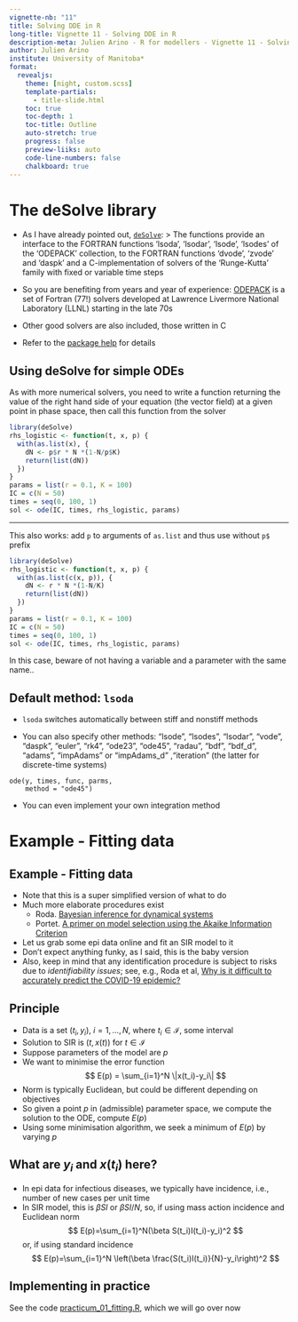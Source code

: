 ---
vignette-nb: "11"
title: Solving DDE in R
long-title: Vignette 11 - Solving DDE in R
description-meta: Julien Arino - R for modellers - Vignette 11 - Solving delay differential equations (DDE) in R
author: Julien Arino
institute: University of Manitoba*
format: 
  revealjs:
    theme: [night, custom.scss]    
    template-partials:
      - title-slide.html
    toc: true
    toc-depth: 1
    toc-title: Outline
    auto-stretch: true
    progress: false
    preview-liiks: auto
    code-line-numbers: false
    chalkboard: true
---

# The deSolve library

- As I have already pointed out, [`deSolve`](https://cran.r-project.org/web/packages/deSolve/index.html):
> The functions provide an interface to the FORTRAN functions 'lsoda', 'lsodar', 'lsode', 'lsodes' of the 'ODEPACK' collection, to the FORTRAN functions 'dvode', 'zvode' and 'daspk' and a C-implementation of solvers of the 'Runge-Kutta' family with fixed or variable time steps

- So you are benefiting from years and year of experience: [ODEPACK](https://computing.llnl.gov/projects/odepack) is a set of Fortran (77!) solvers developed at Lawrence Livermore National Laboratory (LLNL) starting in the late 70s

- Other good solvers are also included, those written in C

- Refer to the [package help](https://cran.r-project.org/web/packages/deSolve/deSolve.pdf) for details

## Using deSolve for simple ODEs

As with more numerical solvers, you need to write a function returning the value of the right hand side of your equation (the vector field) at a given point in phase space, then call this function from the solver

```R
library(deSolve)
rhs_logistic <- function(t, x, p) {
  with(as.list(x), {
    dN <- p$r * N *(1-N/p$K)
    return(list(dN))
  })
}
params = list(r = 0.1, K = 100)
IC = c(N = 50)
times = seq(0, 100, 1)
sol <- ode(IC, times, rhs_logistic, params)
```

---

This also works: add `p` to arguments of `as.list` and thus use without `p$` prefix

```R
library(deSolve)
rhs_logistic <- function(t, x, p) {
  with(as.list(c(x, p)), {
    dN <- r * N *(1-N/K)
    return(list(dN))
  })
}
params = list(r = 0.1, K = 100)
IC = c(N = 50)
times = seq(0, 100, 1)
sol <- ode(IC, times, rhs_logistic, params)
```

In this case, beware of not having a variable and a parameter with the same name..

## Default method: `lsoda`

- `lsoda` switches automatically between stiff and nonstiff methods

- You can also specify other methods: "lsode", "lsodes", "lsodar", "vode", "daspk", "euler", "rk4", "ode23", "ode45", "radau", "bdf", "bdf_d", "adams", "impAdams" or "impAdams_d" ,"iteration" (the latter for discrete-time systems)

```
ode(y, times, func, parms, 
    method = "ode45")
```

- You can even implement your own integration method

# Example - Fitting data

## Example - Fitting data

- Note that this is a super simplified version of what to do
- Much more elaborate procedures exist
  - Roda. [Bayesian inference for dynamical systems](https://doi.org/10.1016/j.idm.2019.12.007)
  - Portet. [A primer on model selection using the Akaike Information Criterion](https://doi.org/10.1016/j.idm.2019.12.010)
- Let us grab some epi data online and fit an SIR model to it
- Don't expect anything funky, as I said, this is the baby version
- Also, keep in mind that any identification procedure is subject to risks due to *identifiability issues*; see, e.g., Roda et al, [Why is it difficult to accurately predict the COVID-19 epidemic?](https://doi.org/10.1016/j.idm.2020.03.001)

## Principle

- Data is a set $(t_i,y_i)$, $i=1,\ldots,N$, where $t_i\in\mathcal{I}$, some interval
- Solution to SIR is $(t,x(t))$ for $t\in\mathcal{I}$
- Suppose parameters of the model are $p$
- We want to minimise the error function
$$
E(p) = \sum_{i=1}^N \|x(t_i)-y_i\|
$$
- Norm is typically Euclidean, but could be different depending on objectives
- So given a point $p$ in (admissible) parameter space, we compute the solution to the ODE, compute $E(p)$
- Using some minimisation algorithm, we seek a minimum of $E(p)$ by varying $p$

## What are $y_i$ and $x(t_i)$ here?

- In epi data for infectious diseases, we typically have incidence, i.e., number of new cases per unit time
- In SIR model, this is $\beta SI$ or $\beta SI/N$, so, if using mass action incidence and Euclidean norm
$$
E(p)=\sum_{i=1}^N(\beta S(t_i)I(t_i)-y_i)^2
$$
or, if using standard incidence
$$
E(p)=\sum_{i=1}^N
\left(\beta \frac{S(t_i)I(t_i)}{N}-y_i\right)^2
$$

## Implementing in practice

See the code [practicum_01_fitting.R](https://raw.githubusercontent.com/julien-arino/3MC-course-epidemiological-modelling/main/CODE/practicum_01_fitting.R), which we will go over now
